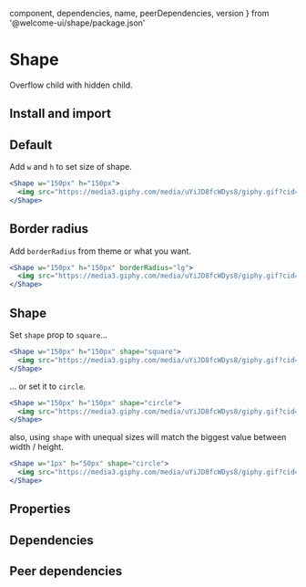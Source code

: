 
  component,
  dependencies,
  name,
  peerDependencies,
  version
} from '@welcome-ui/shape/package.json'

# Shape

<tagversion version={version} name={name} />

Overflow child with hidden child.

## Install and import

<usage component={component} name={name} peerDependencies={peerDependencies} />

## Default

Add `w` and `h` to set size of shape.

```jsx
<Shape w="150px" h="150px">
  <img src="https://media3.giphy.com/media/uYiJD8fcWDys8/giphy.gif?cid=790b76115d08fb457747437951ff7674&rid=giphy.gif" />
</Shape>
```

## Border radius

Add `borderRadius` from theme or what you want.

```jsx
<Shape w="150px" h="150px" borderRadius="lg">
  <img src="https://media3.giphy.com/media/uYiJD8fcWDys8/giphy.gif?cid=790b76115d08fb457747437951ff7674&rid=giphy.gif" />
</Shape>
```

## Shape

Set `shape` prop to `square`…

```jsx
<Shape w="150px" h="150px" shape="square">
  <img src="https://media3.giphy.com/media/uYiJD8fcWDys8/giphy.gif?cid=790b76115d08fb457747437951ff7674&rid=giphy.gif" />
</Shape>
```

… or set it to `circle`.

```jsx
<Shape w="150px" h="150px" shape="circle">
  <img src="https://media3.giphy.com/media/uYiJD8fcWDys8/giphy.gif?cid=790b76115d08fb457747437951ff7674&rid=giphy.gif" />
</Shape>
```

also, using `shape` with unequal sizes will match the biggest value between width / height.

```jsx
<Shape w="1px" h="50px" shape="circle">
  <img src="https://media3.giphy.com/media/uYiJD8fcWDys8/giphy.gif?cid=790b76115d08fb457747437951ff7674&rid=giphy.gif" />
</Shape>
```

## Properties

<props propTypes={props.propTypes.Shape} />

## Dependencies

<dependencies dependencies={dependencies} />

## Peer dependencies

<dependencies dependencies={peerDependencies} />
